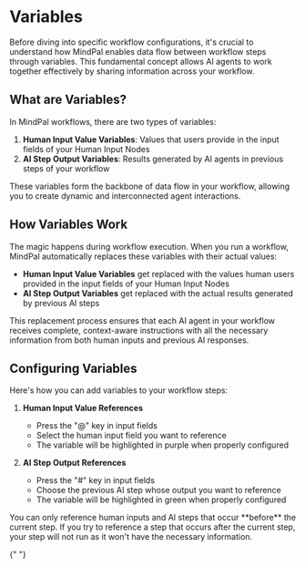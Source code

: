 # Variables

Before diving into specific workflow configurations, it's crucial to understand how MindPal enables data flow between workflow steps through variables. This fundamental concept allows AI agents to work together effectively by sharing information across your workflow.

## What are Variables?

In MindPal workflows, there are two types of variables:

1. **Human Input Value Variables**: Values that users provide in the input fields of your Human Input Nodes
2. **AI Step Output Variables**: Results generated by AI agents in previous steps of your workflow

These variables form the backbone of data flow in your workflow, allowing you to create dynamic and interconnected agent interactions.

## How Variables Work

The magic happens during workflow execution. When you run a workflow, MindPal automatically replaces these variables with their actual values:

- **Human Input Value Variables** get replaced with the values human users provided in the input fields of your Human Input Nodes
- **AI Step Output Variables** get replaced with the actual results generated by previous AI steps

This replacement process ensures that each AI agent in your workflow receives complete, context-aware instructions with all the necessary information from both human inputs and previous AI responses.

## Configuring Variables

Here's how you can add variables to your workflow steps:

1. **Human Input Value References**

   - Press the "@" key in input fields
   - Select the human input field you want to reference
   - The variable will be highlighted in purple when properly configured

2. **AI Step Output References**

   - Press the "#" key in input fields
   - Choose the previous AI step whose output you want to reference
   - The variable will be highlighted in green when properly configured


<Callout emoji="💡">
  You can only reference human inputs and AI steps that occur **before** the
  current step. If you try to reference a step that occurs after the current
  step, your step will not run as it won't have the necessary information.
</Callout>


<PageFooter />{" "}
